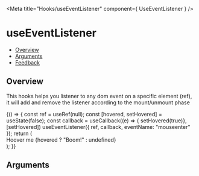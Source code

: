 

<Meta
  title="Hooks/useEventListener"
  component={ UseEventListener }
/>

# useEventListener
- [Overview](#overview)
- [Arguments](#arguments)
- [Feedback](#feedback)

## Overview
This hooks helps you listener to any dom event on a specific element (ref), it will add and remove the listener according to the mount/unmount phase


<Canvas>
  <Story name="Overview">
    {() => {
      const ref = useRef(null);
      const [hovered, setHovered] = useState(false);
      const callback = useCallback((e) => { setHovered(true)}, [setHovered])
      useEventListener({ ref, callback, eventName: "mouseenter" });
      return (
        <div ref={ref} className="hooks-reference-element">
          Hoover me {hovered ? "Boom!" : undefined}
        </div>
      );
    }}
  </Story>
</Canvas>

## Arguments
<ArgsTable of={UseEventListener} />

